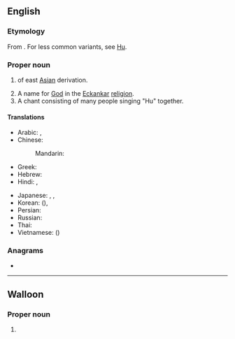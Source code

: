 {{also|Appendix:Variations of "hu"}}
==English==
{{wikipedia}}
===Etymology===
From {{der|en|zh|胡}}. For less common variants, see [[w:Hu (surname)|Hu]].
===Proper noun===
{{en-proper noun}}

# {{surname|en|common|from=Chinese|nodot=1}} of east [[Asia]]n derivation.
# A name for [[God]] in the [[Eckankar]] [[religion]].
# A chant consisting of many people singing "Hu" together.

====Translations====
{{trans-top|Chinese surname}}
* Arabic: {{t+|ar|هُو}}, {{t|ar|خُو}}
* Chinese:
*: Mandarin: {{t+|cmn|胡|tr=Hú|sc=Hani}}
* Greek: {{t|el|Χου}}
* Hebrew: {{t|he|חו}}
* Hindi: {{t+|hi|हु}}, {{t|hi|ख़ू}}
{{trans-mid}}
* Japanese: {{t+|ja|胡|tr=こ, Ko}}, {{t|ja|ホゥー|tr=Hū}}, {{t|ja|フー|tr=Fū}}
* Korean: {{t+|ko|^호}} ({{t+|ko|胡|sc=Hani}}), {{t+|ko|^후}}
* Persian: {{t+|fa|هو}}
* Russian: {{t|ru|Ху}}
* Thai: {{t+|th|หู}}
* Vietnamese: {{t|vi|Hồ}} ({{t|vi|胡|sc=Hani}})
{{trans-bottom}}

===Anagrams===
* {{anagrams|en|a=hu|uh}}

----

==Walloon==

===Proper noun===
{{head|wa|proper noun}}

# {{place|wa|municipality|c/Belgium|t=Huy}}